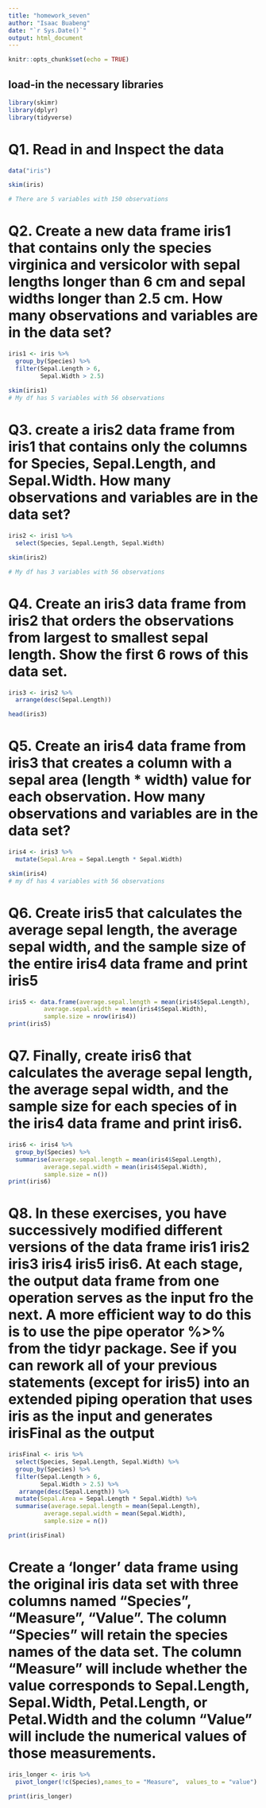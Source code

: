 ```yaml
---
title: "homework_seven"
author: "Isaac Buabeng"
date: "`r Sys.Date()`"
output: html_document
---
```


```r
knitr::opts_chunk$set(echo = TRUE)
```


## load-in the necessary libraries
```r
library(skimr)
library(dplyr)
library(tidyverse)
```


# Q1. Read in and Inspect the data
```r
data("iris")

skim(iris)

# There are 5 variables with 150 observations
```



# Q2. Create a new data frame iris1 that contains only the species virginica and versicolor with sepal lengths longer than 6 cm and sepal widths longer than 2.5 cm. How many observations and variables are in the data set?
```r
iris1 <- iris %>%
  group_by(Species) %>%
  filter(Sepal.Length > 6,
         Sepal.Width > 2.5)
  
skim(iris1)
# My df has 5 variables with 56 observations
```


# Q3. create a iris2 data frame from iris1 that contains only the columns for Species, Sepal.Length, and Sepal.Width. How many observations and variables are in the data set?
```r
iris2 <- iris1 %>%
  select(Species, Sepal.Length, Sepal.Width)

skim(iris2)

# My df has 3 variables with 56 observations
```


# Q4. Create an iris3 data frame from iris2 that orders the observations from largest to smallest sepal length. Show the first 6 rows of this data set.
```r
iris3 <- iris2 %>%
  arrange(desc(Sepal.Length))

head(iris3)
```


# Q5. Create an iris4 data frame from iris3 that creates a column with a sepal area (length * width) value for each observation. How many observations and variables are in the data set?
```r
iris4 <- iris3 %>%
  mutate(Sepal.Area = Sepal.Length * Sepal.Width)

skim(iris4)
# my df has 4 variables with 56 observations
```


# Q6. Create iris5 that calculates the average sepal length, the average sepal width, and the sample size of the entire iris4 data frame and print iris5
```r
iris5 <- data.frame(average.sepal.length = mean(iris4$Sepal.Length),
          average.sepal.width = mean(iris4$Sepal.Width), 
          sample.size = nrow(iris4)) 
print(iris5)
```


# Q7. Finally, create iris6 that calculates the average sepal length, the average sepal width, and the sample size for each species of in the iris4 data frame and print iris6.
```r
iris6 <- iris4 %>%
  group_by(Species) %>%
  summarise(average.sepal.length = mean(iris4$Sepal.Length),
          average.sepal.width = mean(iris4$Sepal.Width), 
          sample.size = n())
print(iris6)
```


# Q8. In these exercises, you have successively modified different versions of the data frame iris1 iris2 iris3 iris4 iris5 iris6. At each stage, the output data frame from one operation serves as the input fro the next. A more efficient way to do this is to use the pipe operator %>% from the tidyr package. See if you can rework all of your previous statements (except for iris5) into an extended piping operation that uses iris as the input and generates irisFinal as the output
```r
irisFinal <- iris %>%
  select(Species, Sepal.Length, Sepal.Width) %>%
  group_by(Species) %>%
  filter(Sepal.Length > 6,
         Sepal.Width > 2.5) %>%
   arrange(desc(Sepal.Length)) %>%
  mutate(Sepal.Area = Sepal.Length * Sepal.Width) %>%
  summarise(average.sepal.length = mean(Sepal.Length),
          average.sepal.width = mean(Sepal.Width), 
          sample.size = n())

print(irisFinal)
```

# Create a ‘longer’ data frame using the original iris data set with three columns named “Species”, “Measure”, “Value”. The column “Species” will retain the species names of the data set. The column “Measure” will include whether the value corresponds to Sepal.Length, Sepal.Width, Petal.Length, or Petal.Width and the column “Value” will include the numerical values of those measurements.
```r
iris_longer <- iris %>%
  pivot_longer(!c(Species),names_to = "Measure",  values_to = "value")

print(iris_longer)
```

